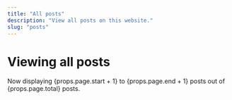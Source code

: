 ```yaml
---
title: "All posts"
description: "View all posts on this website."
slug: "posts"
---
```



<div class="typography">

# Viewing all posts

Now displaying {props.page.start + 1} to {props.page.end + 1} posts out of {props.page.total} posts.

</div>

<Archive page={props.page} />
